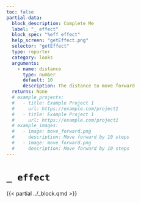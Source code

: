 ```yaml
---
toc: false
partial-data:
  block_description: Complete Me
  label: "_ effect"
  block_spec: "%eff effect"
  help_screen: "getEffect.png"
  selector: "getEffect"
  type: reporter
  category: looks
  arguments:
    - name: distance
      type: number
      default: 10
      description: The distance to move forward
  returns: None
  # example_projects:
  #   - title: Example Project 1
  #     url: https://example.com/project1
  #   - title: Example Project 1
  #     url: https://example.com/project1
  # example_images:
  #   - image: move_forward.png
  #     description: Move forward by 10 steps
  #   - image: move_forward.png
  #     description: Move forward by 10 steps
---
```


# `_ effect` { .unnumbered }

{{< partial ../_block.qmd >}}
